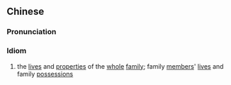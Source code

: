 ==Chinese==
{{zh-forms|type=22}}

===Pronunciation===
{{zh-pron
|m=shēnjiā xìngmìng
|c=san1 gaa1 sing3 ming6
|cat=id
}}

===Idiom===
{{zh-idiom}}

# the [[lives]] and [[properties]] of the [[whole]] [[family]]; family [[members]]' [[lives]] and family [[possession]]s